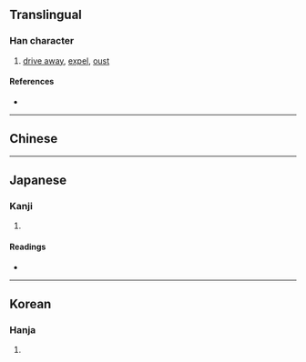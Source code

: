 {{character info/new}}
==Translingual==

===Han character===
{{Han char|rn=64|rad=手|as=15|sn=19|four=|canj=SWQ|ids=⿱⿰臣⿳𠂉丶罒手(G),⿱⿰臣⿳𠂉一罒手(HTJK)}}

# [[drive away]], [[expel]], [[oust]]

====References====
* {{Han ref|kx=0460.060|dkj=12859|dj=0808.260|hdz=31973.050|uh=64E5|ud=25829}}

----

==Chinese==
{{zh-see|攬|v}}

----

==Japanese==

===Kanji===
{{ja-kanji|grade=|rs=手15}}

# {{defn|lang=ja|sort=手15}}

====Readings====
* {{ja-readings|on=[[らん]] (ran)|kun=[[とる]] (toru)}}

----

==Korean==

===Hanja===
{{ko-hanja|hangeul=[[람]]>[[남]]|eumhun=|rv=ram>nam|mr=ram>nam|y=lam>nam}}

# {{defn|lang=ko|sort=手15}}
